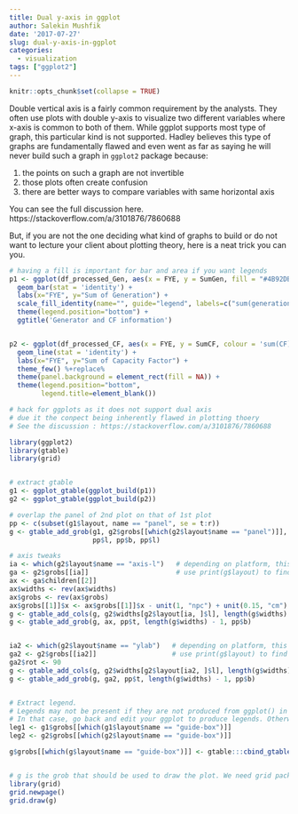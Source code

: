 ```yaml
---
title: Dual y-axis in ggplot
author: Salekin Mushfik
date: '2017-07-27'
slug: dual-y-axis-in-ggplot
categories:
  - visualization
tags: ["ggplot2"]
---
```


```r
knitr::opts_chunk$set(collapse = TRUE)
```


Double vertical axis is a fairly common requirement by the analysts. They often use plots with double y-axis to visualize two different variables where x-axis is common to both of them. While ggplot supports most type of graph, this particular kind is not supported. Hadley believes this type of graphs are fundamentally flawed and even went as far as saying he will never build such a graph in `ggplot2` package because:
  
  1. the points on such a graph are not invertible 
2. those plots often create confusion
3. there are better ways to compare variables with same horizontal axis

You can see the full discussion here. https://stackoverflow.com/a/3101876/7860688

But, if you are not the one deciding what kind of graphs to build or do not want to lecture your client about plotting theory, here is a neat trick you can you. 

```r
# having a fill is important for bar and area if you want legends
p1 <- ggplot(df_processed_Gen, aes(x = FYE, y = SumGen, fill = "#4B92DB")) +   
  geom_bar(stat = 'identity') +                                                
  labs(x="FYE", y="Sum of Generation") +                                       
  scale_fill_identity(name="", guide="legend", labels=c("sum(generation)")) +
  theme(legend.position="bottom") +
  ggtitle('Generator and CF information')


p2 <- ggplot(df_processed_CF, aes(x = FYE, y = SumCF, colour = 'sum(CF)')) + 
  geom_line(stat = 'identity') + 
  labs(x="FYE", y="Sum of Capacity Factor") +
  theme_few() %+replace% 
  theme(panel.background = element_rect(fill = NA)) +
  theme(legend.position="bottom",
        legend.title=element_blank())

# hack for ggplots as it does not support dual axis
# due it the conpect being inherently flawed in plotting thoery
# See the discussion : https://stackoverflow.com/a/3101876/7860688

library(ggplot2)
library(gtable)
library(grid)


# extract gtable
g1 <- ggplot_gtable(ggplot_build(p1))
g2 <- ggplot_gtable(ggplot_build(p2))

# overlap the panel of 2nd plot on that of 1st plot
pp <- c(subset(g1$layout, name == "panel", se = t:r))
g <- gtable_add_grob(g1, g2$grobs[[which(g2$layout$name == "panel")]], pp$t, 
                     pp$l, pp$b, pp$l)

# axis tweaks
ia <- which(g2$layout$name == "axis-l")   # depending on platform, this may change.
ga <- g2$grobs[[ia]]                      # use print(g$layout) to find the correct one
ax <- ga$children[[2]]
ax$widths <- rev(ax$widths)
ax$grobs <- rev(ax$grobs)
ax$grobs[[1]]$x <- ax$grobs[[1]]$x - unit(1, "npc") + unit(0.15, "cm")
g <- gtable_add_cols(g, g2$widths[g2$layout[ia, ]$l], length(g$widths) - 1)
g <- gtable_add_grob(g, ax, pp$t, length(g$widths) - 1, pp$b)


ia2 <- which(g2$layout$name == "ylab")   # depending on platform, this may change.
ga2 <- g2$grobs[[ia2]]                   # use print(g$layout) to find the correct one
ga2$rot <- 90
g <- gtable_add_cols(g, g2$widths[g2$layout[ia2, ]$l], length(g$widths) - 1)
g <- gtable_add_grob(g, ga2, pp$t, length(g$widths) - 1, pp$b)


# Extract legend. 
# Legends may not be present if they are not produced from ggplot() in p1 and p2
# In that case, go back and edit your ggplot to produce legends. Otherwise, omit the following.   
leg1 <- g1$grobs[[which(g1$layout$name == "guide-box")]]
leg2 <- g2$grobs[[which(g2$layout$name == "guide-box")]]

g$grobs[[which(g$layout$name == "guide-box")]] <- gtable:::cbind_gtable(leg1, leg2, "first")


# g is the grob that should be used to draw the plot. We need grid package for that.
library(grid)
grid.newpage()
grid.draw(g)

```
